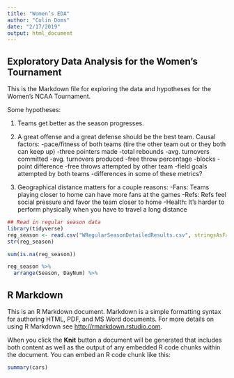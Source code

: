 ```yaml
---
title: "Women’s EDA"
author: "Colin Doms"
date: "2/17/2019"
output: html_document
---
```

## Exploratory Data Analysis for the Women's Tournament

This is the Markdown file for exploring the data and hypotheses for the Women's NCAA Tournament.

Some hypotheses:

1. Teams get better as the season progresses.
2. A great offense and a great defense should be the best team. Causal factors:
      -pace/fitness of both teams (tire the other team out or they both can keep up)
      -three pointers made
      -total rebounds
      -avg. turnovers committed
      -avg. turnovers produced
      -free throw percentage
      -blocks
      -point difference
      -free throws attempted by other team
      -field goals attempted by both teams
      -differences in some of these metrics?
      
      
3. Geographical distance matters for a couple reasons:
      -Fans: Teams playing closer to home can have more fans at the games
      -Refs: Refs feel social pressure and favor the team closer to home
      -Health: It's harder to perform physically when you have to travel a long distance


```r
## Read in regular season data
library(tidyverse)
reg_season <- read.csv("WRegularSeasonDetailedResults.csv", stringsAsFactors = FALSE)
str(reg_season)

sum(is.na(reg_season))

reg_season %>%
  arrange(Season, DayNum) %>%


```

## R Markdown

This is an R Markdown document. Markdown is a simple formatting syntax for authoring HTML, PDF, and MS Word documents. For more details on using R Markdown see <http://rmarkdown.rstudio.com>.

When you click the **Knit** button a document will be generated that includes both content as well as the output of any embedded R code chunks within the document. You can embed an R code chunk like this:

```r
summary(cars)
```
